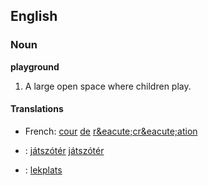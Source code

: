 ==English==
===Noun===
'''playground'''
# A large open space where children play.

====Translations====
*French: [[cour]] [[de]] [[r&eacute;cr&eacute;ation]]
*{{hu}}: [[játszótér]] [[:hu:játszótér|játszótér]]
*{{sv}}: [[lekplats]]